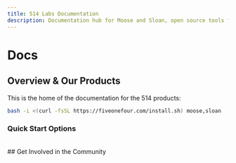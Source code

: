 ```yaml
---
title: 514 Labs Documentation
description: Documentation hub for Moose and Sloan, open source tools for building analytical backends and automated data engineering
---
```



# Docs

<Card className="pt-2 px-6 pb-6">

## Overview & Our Products
This is the home of the documentation for the 514 products:

```bash filename="Installation" copy
bash -i <(curl -fsSL https://fiveonefour.com/install.sh) moose,sloan
```

<CTACards>
  <CTACard
    title="Stack"
    description="Open source Typescript or Python tooling to build analytical backends"
    ctaLink="/moose"
    ctaLabel="Start Developing"
    badge={{
      variant: "moose",
      text: "Moose"
    }}
    isMooseModule={true}
  />
  <CTACard
    title="AI Co-Pilot"
    description="Tools and agents exposed through an easy to configure MCP server"
    ctaLink="/sloan"
    ctaLabel="Get Started with Sloan"
    badge={{
      variant: "sloan",
      text: "Sloan"
    }}
  />
</CTACards>

### Quick Start Options

<CTACards>
  <CTACard
    title="Start from a Template Environment"
    description="Bootstrap your User-Facing Analytics or Operational Data Warehouse application by cloning this template monorepo"
    ctaLink="https://github.com/514-labs/area-code"
    ctaLabel="View Repo"
    badge={{
      text: "Area Code",
      variant: "default"
    }}
  />
  <CTACard
    title="Start from your Existing Environment"
    description="Already have a ClickHouse database? Bootstrap a Moose project directly from your existing tables"
    ctaLink="/moose/getting-started/from-clickhouse"
    ctaLabel="Import from ClickHouse"
    badge={{
      variant: "default",
      text: "ClickHouse"
    }}
  />
</CTACards>
</Card>


<br />

<Card className="pt-2 px-6 pb-6">
## Get Involved in the Community

<Contact />
</Card>
